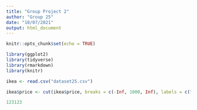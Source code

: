 ```yaml
---
title: "Group Project 2"
author: "Group 25"
date: "10/07/2021"
output: html_document
---
```


```r
knitr::opts_chunk$set(echo = TRUE)

library(ggplot2)
library(tidyverse)
library(rmarkdown)
library(knitr)
```


``` R
ikea <- read.csv("dataset25.csv")

ikea$price <- cut(ikea$price, breaks = c(-Inf, 1000, Inf), labels = c("0", "1"))

123123
```
